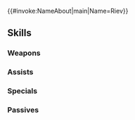 {{#invoke:NameAbout|main|Name=Riev}}{{HeroPage Tabs}}
{{Hero Infobox
|Name=Riev
|Title=Blood Beryl
|WeaponType=Blue Tome
|MoveType=Infantry
|Origin=Fire Emblem: The Sacred Stones
|Gender=Male
|actorEN=Bill Butts
|actorJP=松本忍
|artist=Daisuke Izuka
|additionDate=January 6, 2022
|releaseDate=January 8, 2022
|cv1=7
|cv2=300500
|TagID=アーヴ
|InternalID=759
|Properties=limited,ghb
|description=A heretical priest shrouded in mystery. As one of Grado's six generals, he is known by the name Blood Beryl. Appears in Fire Emblem: The Sacred Stones.
}}
{{Stats Page
|Lv1HP=19|Lv1ATK=11|Lv1SPD=6|Lv1DEF=4|Lv1RES=10
|GRHP=55|GRATK=65|GRSPD=45|GRDEF=45|GRRES=70
}}
==Skills==
===Weapons===
{{Weapons Table
|weapon1=Light
|weapon1Default=1
|weapon1Unlock=1
|weapon2=Ellight
|weapon2Default=2
|weapon2Unlock=2
|weapon3=Shine
|weapon3Default=4
|weapon3Unlock=3
|weapon4=Argent Aura
|weapon4Default=5
|weapon4Unlock=5
}}
===Assists===
{{Assists Table}}
===Specials===
{{Specials Table
|special1=Chilling Wind
|special1Default=4
|special1Unlock=3
|special2=Glacies
|special2Unlock=4
}}
===Passives===
{{Passives Table
|passiveA1=Atk/Res Ideal 1
|passiveA2=Atk/Res Ideal 2
|passiveA3=Atk/Res Ideal 3
|passiveA1Unlock=3
|passiveA2Unlock=4
|passiveA3Unlock=5
|passiveC1=Savage Blow 1
|passiveC2=Savage Blow 2
|passiveC3=Savage Blow 3
|passiveC1Unlock=1
|passiveC2Unlock=2
|passiveC3Unlock=4
}}
{{Heroes Navbox}}
